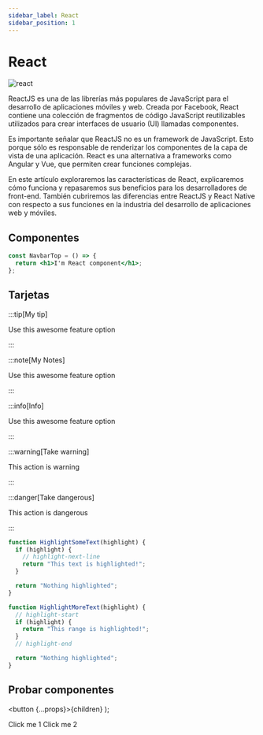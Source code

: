 ```yaml
---
sidebar_label: React
sidebar_position: 1
---
```


# React

![react](./img/react.jpg)

ReactJS es una de las librerías más populares de JavaScript para el desarrollo de aplicaciones móviles y web. Creada por Facebook, React contiene una colección de fragmentos de código JavaScript reutilizables utilizados para crear interfaces de usuario (UI) llamadas componentes.

Es importante señalar que ReactJS no es un framework de JavaScript. Esto porque sólo es responsable de renderizar los componentes de la capa de vista de una aplicación. React es una alternativa a frameworks como Angular y Vue, que permiten crear funciones complejas.

En este artículo exploraremos las características de React, explicaremos cómo funciona y repasaremos sus beneficios para los desarrolladores de front-end. También cubriremos las diferencias entre ReactJS y React Native con respecto a sus funciones en la industria del desarrollo de aplicaciones web y móviles.

## Componentes

```jsx title="src/components/NavbarTop.jsx"
const NavbarTop = () => {
  return <h1>I'm React component</h1>;
};
```

## Tarjetas

:::tip[My tip]

Use this awesome feature option

:::

:::note[My Notes]

Use this awesome feature option

:::

:::info[Info]

Use this awesome feature option

:::

:::warning[Take warning]

This action is warning

:::

:::danger[Take dangerous]

This action is dangerous

:::

```js
function HighlightSomeText(highlight) {
  if (highlight) {
    // highlight-next-line
    return "This text is highlighted!";
  }

  return "Nothing highlighted";
}

function HighlightMoreText(highlight) {
  // highlight-start
  if (highlight) {
    return "This range is highlighted!";
  }
  // highlight-end

  return "Nothing highlighted";
}
```

## Probar componentes

  <button {...props}>{children}</button>
);

<Btn>Click me 1</Btn>
<Btn>Click me 2</Btn>
